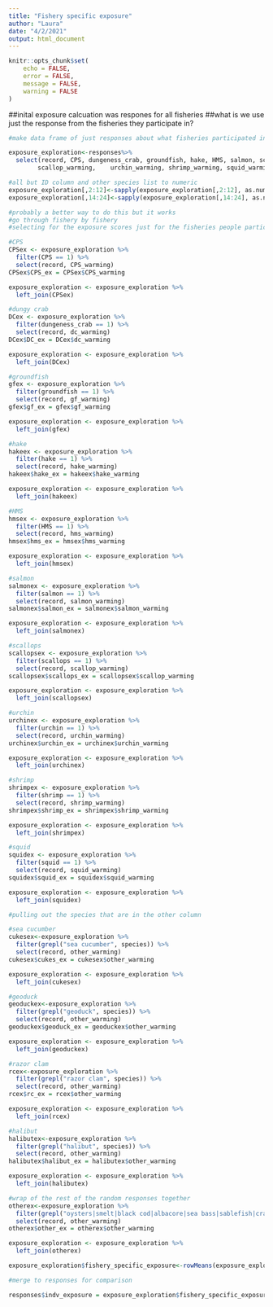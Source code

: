 ```yaml
---
title: "Fishery specific exposure"
author: "Laura"
date: "4/2/2021"
output: html_document
---
```


```r
knitr::opts_chunk$set(
	echo = FALSE,
	error = FALSE,
	message = FALSE,
	warning = FALSE
)
```

##inital exposure calcuation was respones for all fisheries
##what is we use just the response from the fisheries they participate in?

```r
#make data frame of just responses about what fisheries participated in and the responses about climate impacts on fisheries

exposure_exploration<-responses%>%
  select(record, CPS, dungeness_crab, groundfish, hake, HMS, salmon, scallops, urchin, shrimp, squid, other, species, CPS_warming, dc_warming, gf_warming, hake_warming, hms_warming, salmon_warming,
        scallop_warming,    urchin_warming, shrimp_warming, squid_warming, other_warming)

#all but ID column and other species list to numeric
exposure_exploration[,2:12]<-sapply(exposure_exploration[,2:12], as.numeric)
exposure_exploration[,14:24]<-sapply(exposure_exploration[,14:24], as.numeric)

#probably a better way to do this but it works
#go through fishery by fishery
#selecting for the exposure scores just for the fisheries people participate in and save as new column named for fishery and exposure "____ex"

#CPS
CPSex <- exposure_exploration %>%
  filter(CPS == 1) %>%
  select(record, CPS_warming)
CPSex$CPS_ex = CPSex$CPS_warming 

exposure_exploration <- exposure_exploration %>%
  left_join(CPSex)

#dungy crab
DCex <- exposure_exploration %>%
  filter(dungeness_crab == 1) %>%
  select(record, dc_warming)
DCex$DC_ex = DCex$dc_warming 

exposure_exploration <- exposure_exploration %>%
  left_join(DCex)

#groundfish
gfex <- exposure_exploration %>%
  filter(groundfish == 1) %>%
  select(record, gf_warming)
gfex$gf_ex = gfex$gf_warming 

exposure_exploration <- exposure_exploration %>%
  left_join(gfex)

#hake
hakeex <- exposure_exploration %>%
  filter(hake == 1) %>%
  select(record, hake_warming)
hakeex$hake_ex = hakeex$hake_warming 

exposure_exploration <- exposure_exploration %>%
  left_join(hakeex)

#HMS
hmsex <- exposure_exploration %>%
  filter(HMS == 1) %>%
  select(record, hms_warming)
hmsex$hms_ex = hmsex$hms_warming 

exposure_exploration <- exposure_exploration %>%
  left_join(hmsex)

#salmon
salmonex <- exposure_exploration %>%
  filter(salmon == 1) %>%
  select(record, salmon_warming)
salmonex$salmon_ex = salmonex$salmon_warming 

exposure_exploration <- exposure_exploration %>%
  left_join(salmonex)

#scallops
scallopsex <- exposure_exploration %>%
  filter(scallops == 1) %>%
  select(record, scallop_warming)
scallopsex$scallops_ex = scallopsex$scallop_warming 

exposure_exploration <- exposure_exploration %>%
  left_join(scallopsex)

#urchin
urchinex <- exposure_exploration %>%
  filter(urchin == 1) %>%
  select(record, urchin_warming)
urchinex$urchin_ex = urchinex$urchin_warming 

exposure_exploration <- exposure_exploration %>%
  left_join(urchinex)

#shrimp
shrimpex <- exposure_exploration %>%
  filter(shrimp == 1) %>%
  select(record, shrimp_warming)
shrimpex$shrimp_ex = shrimpex$shrimp_warming 

exposure_exploration <- exposure_exploration %>%
  left_join(shrimpex)

#squid
squidex <- exposure_exploration %>%
  filter(squid == 1) %>%
  select(record, squid_warming)
squidex$squid_ex = squidex$squid_warming 

exposure_exploration <- exposure_exploration %>%
  left_join(squidex)

#pulling out the species that are in the other column

#sea cucumber
cukesex<-exposure_exploration %>%
  filter(grepl("sea cucumber", species)) %>%
  select(record, other_warming)
cukesex$cukes_ex = cukesex$other_warming

exposure_exploration <- exposure_exploration %>%
  left_join(cukesex)

#geoduck
geoduckex<-exposure_exploration %>%
  filter(grepl("geoduck", species)) %>%
  select(record, other_warming)
geoduckex$geoduck_ex = geoduckex$other_warming

exposure_exploration <- exposure_exploration %>%
  left_join(geoduckex)

#razor clam
rcex<-exposure_exploration %>%
  filter(grepl("razor clam", species)) %>%
  select(record, other_warming)
rcex$rc_ex = rcex$other_warming

exposure_exploration <- exposure_exploration %>%
  left_join(rcex)

#halibut
halibutex<-exposure_exploration %>%
  filter(grepl("halibut", species)) %>%
  select(record, other_warming)
halibutex$halibut_ex = halibutex$other_warming

exposure_exploration <- exposure_exploration %>%
  left_join(halibutex)

#wrap of the rest of the random responses together
otherex<-exposure_exploration %>%
  filter(grepl("oysters|smelt|black cod|albacore|sea bass|sablefish|crawfish", species)) %>%
  select(record, other_warming)
otherex$other_ex = otherex$other_warming

exposure_exploration <- exposure_exploration %>%
  left_join(otherex)

exposure_exploration$fishery_specific_exposure<-rowMeans(exposure_exploration[,24:39], na.rm = TRUE)

#merge to responses for comparison

responses$indv_exposure = exposure_exploration$fishery_specific_exposure

```